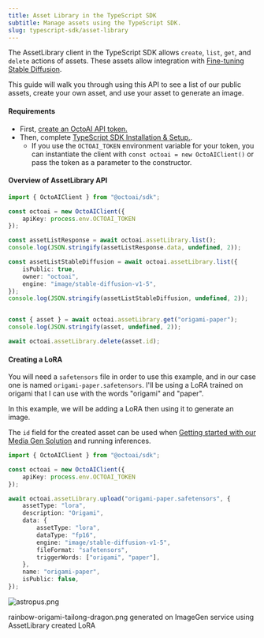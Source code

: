 ```yaml
---
title: Asset Library in the TypeScript SDK
subtitle: Manage assets using the TypeScript SDK.
slug: typescript-sdk/asset-library
---
```


The AssetLibrary client in the TypeScript SDK allows `create`, `list`, `get`, and `delete` actions of assets. These assets allow integration with [Fine-tuning Stable Diffusion](/docs/api-reference/fine-tuning/create).

This guide will walk you through using this API to see a list of our public assets, create your own asset, and use your asset to generate an image.

#### Requirements

- First, [create an OctoAI API token.](/docs/getting-started/how-to-create-an-octoai-access-token)
- Then, complete [TypeScript SDK Installation & Setup.](installation-and-setup.mdx).
  - If you use the `OCTOAI_TOKEN` environment variable for your token, you can instantiate the client with `const octoai = new OctoAIClient()` or pass the token as a parameter to the constructor.

#### Overview of AssetLibrary API

```TypeScript TypeScript
import { OctoAIClient } from "@octoai/sdk";

const octoai = new OctoAIClient({
    apiKey: process.env.OCTOAI_TOKEN
});

const assetListResponse = await octoai.assetLibrary.list();
console.log(JSON.stringify(assetListResponse.data, undefined, 2));

const assetListStableDiffusion = await octoai.assetLibrary.list({
    isPublic: true,
    owner: "octoai",
    engine: "image/stable-diffusion-v1-5",
});
console.log(JSON.stringify(assetListStableDiffusion, undefined, 2));


const { asset } = await octoai.assetLibrary.get("origami-paper");
console.log(JSON.stringify(asset, undefined, 2));

await octoai.assetLibrary.delete(asset.id);
```

#### Creating a LoRA

You will need a `safetensors` file in order to use this example, and in our case one is named `origami-paper.safetensors`. I'll be using a LoRA trained on origami that I can use with the words "origami" and "paper".

In this example, we will be adding a LoRA then using it to generate an image.

The `id` field for the created asset can be used when [Getting started with our Media Gen Solution](/docs/media-gen-solution/getting-started) and running inferences.

```TypeScript TypeScript
import { OctoAIClient } from "@octoai/sdk";

const octoai = new OctoAIClient({
    apiKey: process.env.OCTOAI_TOKEN
});

await octoai.assetLibrary.upload("origami-paper.safetensors", {
    assetType: "lora",
    description: "Origami",
    data: {
        assetType: "lora",
        dataType: "fp16",
        engine: "image/stable-diffusion-v1-5",
        fileFormat: "safetensors",
        triggerWords: ["origami", "paper"],
    },
    name: "origami-paper",
    isPublic: false,
});
```

![astropus.png](https://www.datocms-assets.com/45680/1703720706-ai-generated-rainbow-origami-tailong-dragon.png?max-w=2000&auto=compress)

rainbow-origami-tailong-dragon.png generated on ImageGen service using AssetLibrary created LoRA
